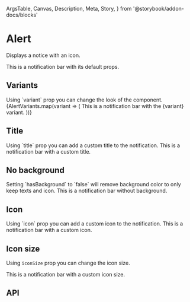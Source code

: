  ArgsTable,
  Canvas,
  Description,
  Meta,
  Story,
} from '@storybook/addon-docs/blocks'

<Meta title="Components/Alert" component={Alert} />

# Alert

<Description>Displays a notice with an icon.</Description>

<Canvas>
  <Story name="Basic">
    <Alert>This is a notification bar with its default props.</Alert>
  </Story>
</Canvas>

## Variants

<Description>
  Using `variant` prop you can change the look of the component.
</Description>

<Canvas>
  <Story name="Variants">
    {AlertVariants.map(variant => (
      <Box key={variant} my={1}>
        <Alert variant={variant}>
          This is a notification bar with the {variant} variant.
        </Alert>
      </Box>
    ))}
  </Story>
</Canvas>

## Title

<Description>
  Using `title` prop you can add a custom title to the notification.
</Description>

<Canvas>
  <Story name="Title">
    <Alert icon="information-outline" variant="info" title="Information">
      This is a notification bar with a custom title.
    </Alert>
  </Story>
</Canvas>

## No background

<Description>
  Setting `hasBackground` to `false` will remove background color to only keep
  texts and icon.
</Description>

<Canvas>
  <Story name="No background">
    <Alert icon="information-outline" variant="info" hasBackground={false}>
      This is a notification bar without background.
    </Alert>
  </Story>
</Canvas>

## Icon

<Description>
  Using `icon` prop you can add a custom icon to the notification.
</Description>

<Canvas>
  <Story name="Icon">
    <Alert icon="clock-outline" variant="beta">
      This is a notification bar with a custom icon.
    </Alert>
  </Story>
</Canvas>

## Icon size

<Description>Using `iconSize` prop you can change the icon size.</Description>

<Canvas>
  <Story name="Icon size">
    <Alert iconSize={40}>
      This is a notification bar with a custom icon size.
    </Alert>
  </Story>
</Canvas>

## API

<ArgsTable of={Alert} />
